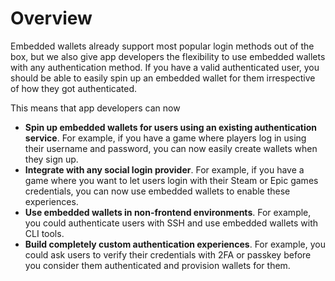 
# Overview

Embedded wallets already support most popular login methods out of the box, but we also give app developers the flexibility to use
embedded wallets with any authentication method. If you have a valid authenticated user, you should be able to easily spin up an
embedded wallet for them irrespective of how they got authenticated.

<DocImage src={EWSpeedRacer} />

This means that app developers can now

- **Spin up embedded wallets for users using an existing authentication service**. For example, if you have a game where players log in using their username and password, you can now easily create wallets when they sign up.
- **Integrate with any social login provider**. For example, if you have a game where you want to let users login with their Steam or Epic games credentials, you can now use embedded wallets to enable these experiences.
- **Use embedded wallets in non-frontend environments**. For example, you could authenticate users with SSH and use embedded wallets with CLI tools.
- **Build completely custom authentication experiences**. For example, you could ask users to verify their credentials with 2FA or passkey before you consider them authenticated and provision wallets for them.

